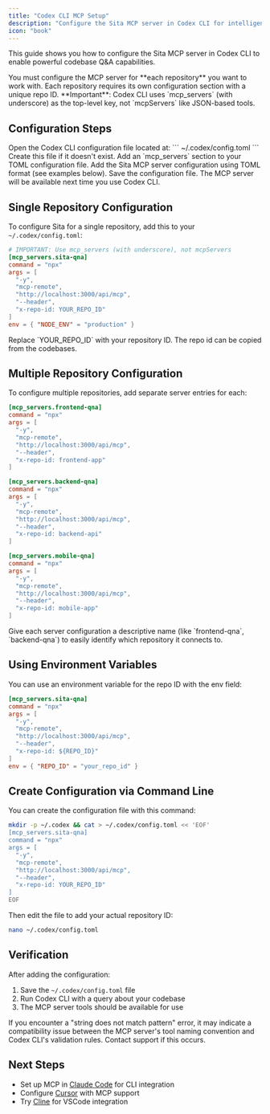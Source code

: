 ```yaml
---
title: "Codex CLI MCP Setup"
description: "Configure the Sita MCP server in Codex CLI for intelligent codebase Q&A"
icon: "book"
---
```


This guide shows you how to configure the Sita MCP server in Codex CLI to enable powerful codebase Q&A capabilities.

<Warning>
  You must configure the MCP server for **each repository** you want to work
  with. Each repository requires its own configuration section with a unique
  repo ID.
</Warning>

<Note>
  **Important**: Codex CLI uses `mcp_servers` (with underscore) as the top-level
  key, not `mcpServers` like JSON-based tools.
</Note>

## Configuration Steps

<Steps>
<Step title="Locate Configuration File">
  Open the Codex CLI configuration file located at:
  ```
  ~/.codex/config.toml
  ```
  Create this file if it doesn't exist.
</Step>

<Step title="Add MCP Server Configuration">
  Add an `mcp_servers` section to your TOML configuration file.
</Step>

<Step title="Configure Sita Server">
  Add the Sita MCP server configuration using TOML format (see examples below).
</Step>

<Step title="Save and Restart">
  Save the configuration file. The MCP server will be available next time you use Codex CLI.
</Step>
</Steps>

## Single Repository Configuration

To configure Sita for a single repository, add this to your `~/.codex/config.toml`:

```toml
# IMPORTANT: Use mcp_servers (with underscore), not mcpServers
[mcp_servers.sita-qna]
command = "npx"
args = [
  "-y",
  "mcp-remote",
  "http://localhost:3000/api/mcp",
  "--header",
  "x-repo-id: YOUR_REPO_ID"
]
env = { "NODE_ENV" = "production" }
```

<Note>
  Replace `YOUR_REPO_ID` with your repository ID. The repo id can be copied
  from the codebases.
</Note>

## Multiple Repository Configuration

To configure multiple repositories, add separate server entries for each:

```toml
[mcp_servers.frontend-qna]
command = "npx"
args = [
  "-y",
  "mcp-remote",
  "http://localhost:3000/api/mcp",
  "--header",
  "x-repo-id: frontend-app"
]

[mcp_servers.backend-qna]
command = "npx"
args = [
  "-y",
  "mcp-remote",
  "http://localhost:3000/api/mcp",
  "--header",
  "x-repo-id: backend-api"
]

[mcp_servers.mobile-qna]
command = "npx"
args = [
  "-y",
  "mcp-remote",
  "http://localhost:3000/api/mcp",
  "--header",
  "x-repo-id: mobile-app"
]
```

<Tip>
  Give each server configuration a descriptive name (like `frontend-qna`,
  `backend-qna`) to easily identify which repository it connects to.
</Tip>

## Using Environment Variables

You can use an environment variable for the repo ID with the env field:

```toml
[mcp_servers.sita-qna]
command = "npx"
args = [
  "-y",
  "mcp-remote",
  "http://localhost:3000/api/mcp",
  "--header",
  "x-repo-id: ${REPO_ID}"
]
env = { "REPO_ID" = "your_repo_id" }
```

## Create Configuration via Command Line

You can create the configuration file with this command:

```bash
mkdir -p ~/.codex && cat > ~/.codex/config.toml << 'EOF'
[mcp_servers.sita-qna]
command = "npx"
args = [
  "-y",
  "mcp-remote",
  "http://localhost:3000/api/mcp",
  "--header",
  "x-repo-id: YOUR_REPO_ID"
]
EOF
```

Then edit the file to add your actual repository ID:

```bash
nano ~/.codex/config.toml
```

## Verification

After adding the configuration:

1. Save the `~/.codex/config.toml` file
2. Run Codex CLI with a query about your codebase
3. The MCP server tools should be available for use

<Warning>
  If you encounter a "string does not match pattern" error, it may indicate a
  compatibility issue between the MCP server's tool naming convention and Codex
  CLI's validation rules. Contact support if this occurs.
</Warning>

## Next Steps

- Set up MCP in [Claude Code](/ai-tools/mcp-claude-code) for CLI integration
- Configure [Cursor](/ai-tools/mcp-cursor) with MCP support
- Try [Cline](/ai-tools/mcp-cline) for VSCode integration
